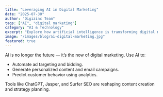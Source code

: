 ```yaml
---
title: "Leveraging AI in Digital Marketing"
date: "2025-07-30"
author: "Digizinc Team"
tags: ["AI", "digital marketing"]
category: "AI & Technology"
excerpt: "Explore how artificial intelligence is transforming digital marketing strategies."
image: "/images/blog/ai-digital-marketing.jpg"
featured: true
---
```


AI is no longer the future — it’s the now of digital marketing. Use AI to:

- Automate ad targeting and bidding.
- Generate personalized content and email campaigns.
- Predict customer behavior using analytics.

Tools like ChatGPT, Jasper, and Surfer SEO are reshaping content creation and strategy planning.
